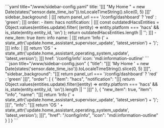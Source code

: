 
<Tabs groupId="config">
  <TabItem value="yaml" label="YAML" default>
    ```yaml title="<config directory>/www/sidebar-config.yaml"
    title: '[[[ "My Home " + new Date(states("sensor.date_time_iso")).toLocaleTimeString().slice(0, 5) ]]]'
    sidebar_background: |
      [[[
        return panel_url === '/config/dashboard'
          ? 'red'
          : 'green';
      ]]]
    order:
      - item: hacs
        notification: |
          [[[
            const outdatedHacsEntities = Object.values(entities.update).filter(
              (entity) => entity.platform === 'hacs' && is_state(entity.entity_id, 'on')
            );
            return outdatedHacsEntities.length || '';
          ]]]
      - new_item: true
        item: info
        name: |
          [[[
            return 'Info (' + state_attr('update.home_assistant_supervisor_update', 'latest_version') + ')';
          ]]]
        info: |
          [[[
            return 'OS ' + state_attr('update.home_assistant_operating_system_update', 'latest_version');
          ]]]
        href: '/config/info'
        icon: 'mdi:information-outline'
    ```
  </TabItem>
  <TabItem value="json" label="JSON">
    ```json title="<config directory>/www/sidebar-config.json"
    {
      "title": "[[[ 'My Home ' + new Date(states('sensor.date_time_iso')).toLocaleTimeString().slice(0, 5) ]]]",
      "sidebar_background": "[[[ return panel_url === '/config/dashboard' ? 'red' : 'green' ]]]",
      "order": [
        {
          "item": "hacs",
          "notification": "[[[ return Object.values(entities.update).filter((entity) => entity.platform === 'hacs' && is_state(entity.entity_id, 'on')).length || '' ]]]"
        },
        {
          "new_item": true,
          "item": "info",
          "name": "[[[ return 'Info (' + state_attr('update.home_assistant_supervisor_update', 'latest_version') + ')'; ]]]",
          "info": "[[[ return 'OS ' + state_attr('update.home_assistant_operating_system_update', 'latest_version'); ]]]",
          "href": "/config/info",
          "icon": "mdi:information-outline"
        }
      ]
    }
    ```
  </TabItem>
</Tabs>